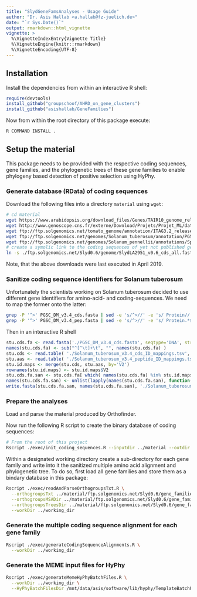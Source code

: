 ```yaml
---
title: "SlydGeneFamsAnalyses - Usage Guide"
author: "Dr. Asis Hallab <a.hallab@fz-juelich.de>"
date: "`r Sys.Date()`"
output: rmarkdown::html_vignette
vignette: >
  %\VignetteIndexEntry{Vignette Title}
  %\VignetteEngine{knitr::rmarkdown}
  %\VignetteEncoding{UTF-8}
---
```


## Installation

Install the dependencies from within an interactive R shell:
```r
require(devtools)
install_github("groupschoof/AHRD_on_gene_clusters")
install_github("asishallab/GeneFamilies")
```

Now from within the root directory of this package execute:
```bash
R COMMAND INSTALL .
```

## Setup the material

This package needs to be provided with the respective coding sequences, gene families, and the phylogenetic trees of these gene families to enable phylogeny based detection of positive selection using HyPhy.

### Generate database (RData) of coding sequences

Download the following files into a directory `material` using `wget`:

```bash
# cd material
wget https://www.arabidopsis.org/download_files/Genes/TAIR10_genome_release/TAIR10_blastsets/TAIR10_cds_20110103_representative_gene_model_updated
wget http://www.genoscope.cns.fr/externe/Download/Projets/Projet_ML/data/12X/annotation/Vitis_vinifera_mRNA.fa.gz
wget ftp://ftp.solgenomics.net/tomato_genome/annotation/ITAG3.2_release/ITAG3.2_CDS.fasta
wget ftp://ftp.solgenomics.net/genomes/Solanum_tuberosum/annotation/PGSC_3.4/PGSC_DM_v3.4_cds.fasta.zip
wget ftp://ftp.solgenomics.net/genomes/Solanum_pennellii/annotations/Spenn-v2-cds-annot.fa
# create a symolic link to the coding sequences of yet not published genome of "Solanum lyd"
ln -s ./ftp.solgenomics.net/Slyd0.6/genome/SlydLA2951_v0.6_cds_all.fasta .
```

Note, that the above downloads were last executed in April 2019.

### Sanitize coding sequence identifiers for Solanum tuberosum

Unfortunately the scientists working on Solanum tuberosum decided to use different gene identifiers for amino-acid- and coding-sequences. We need to map the former onto the latter:
```bash
grep -P '^>' PGSC_DM_v3.4_cds.fasta | sed -e 's/^>//' -e 's/ Protein//' -e 's/\t$//' > Solanum_tuberosum_v3.4_cds_ID_mappings.tsv
grep -P '^>' PGSC_DM_v3.4_pep.fasta | sed -e 's/^>//' -e 's/ Protein.*$//' -e 's/\t$//' -e 's/\s\+/\t/' > Solanum_tuberosum_v3.4_peptide_ID_mappings.tsv
```

Then in an interactive R shell
```r
stu.cds.fa <- read.fasta('./PGSC_DM_v3.4_cds.fasta', seqtype='DNA', strip.desc=T, as.string=T )
names(stu.cds.fa) <- sub("^[^\t]+\t", "", names(stu.cds.fa) )
stu.cds <- read.table( './Solanum_tuberosum_v3.4_cds_ID_mappings.tsv', sep="\t", stringsAsFactors=F )
stu.aas <- read.table( './Solanum_tuberosum_v3.4_peptide_ID_mappings.tsv', sep="\t", stringsAsFactors=F )
stu.id.maps <- merge(stu.cds, stu.aas, by='V2')
rownames(stu.id.maps) <- stu.id.maps$V2
stu.cds.fa.san <- stu.cds.fa[ which( names(stu.cds.fa) %in% stu.id.maps$V2 ) ]
names(stu.cds.fa.san) <- unlist(lapply(names(stu.cds.fa.san), function(x) stu.id.maps[[x,'V1.y']] ))
write.fasta(stu.cds.fa.san, names(stu.cds.fa.san), './Solanum_tuberosum_v3.4_cds_matching_peptides.fa')
```

### Prepare the analyses

Load and parse the material produced by Orthofinder.

Now run the following R script to create the binary database of coding sequences:
```bash
# From the root of this project
Rscript ./exec/init_coding_sequences.R --inputdir ../material --outdir ./data
```

Within a designated working directory create a sub-directory for each gene
family and write into it the sanitized multiple amino acid alignment and
phylogenetic tree. To do so, first load all gene families and store them as a
bindary database in this package:
```bash
Rscript ./exec/readAndParseOrthogroupsTxt.R \
  --orthogroupsTxt ../material/ftp.solgenomics.net/Slyd0.6/gene_families/Results_Apr03/Orthogroups/Orthogroups.txt \
  --orthogroupsMSADir ../material/ftp.solgenomics.net/Slyd0.6/gene_families/Results_Apr03/MultipleSequenceAlignments \
  --orthogroupsTreesDir ../material/ftp.solgenomics.net/Slyd0.6/gene_families/Results_Apr03/Resolved_Gene_Trees \
  --workDir ../working_dir
```

### Generate the multiple coding sequence alignment for each gene family

```bash
Rscript ./exec/generateCodingSequenceAlignments.R \
  --workDir ../working_dir
```

### Generate the MEME input files for HyPhy

```bash
Rscript ./exec/generateMemeHyPhyBatchFiles.R \
  --workDir ../working_dir \
  --HyPhyBatchFilesDir /mnt/data/asis/software/lib/hyphy/TemplateBatchFiles
```
